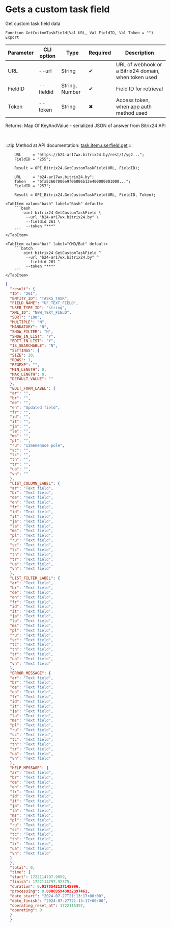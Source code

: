﻿---
sidebar_position: 4
---


# Gets a custom task field
 Get custom task field data



`Function GetCustomTaskField(Val URL, Val FieldID, Val Token = "") Export`

  | Parameter | CLI option | Type | Required | Description |
  |-|-|-|-|-|
  | URL | --url | String | &#x2714; | URL of webhook or a Bitrix24 domain, when token used |
  | FieldID | --fieldid | String, Number | &#x2714; | Field ID for retrieval |
  | Token | --token | String | &#x2716; | Access token, when app auth method used |

  
  Returns:  Map Of KeyAndValue - serialized JSON of answer from Bitrix24 API

<br/>

:::tip
Method at API documentation: [task.item.userfield.get](https://dev.1c-bitrix.ru/rest_help/tasks/task/userfield/get.php)
:::
<br/>


```bsl title="1C:Enterprise/OneScript code example"
    URL     = "https://b24-ar17wx.bitrix24.by/rest/1/yg2...";
    FieldID = "255";

    Result = OPI_Bitrix24.GetCustomTaskField(URL, FieldID);

    URL     = "b24-ar17wx.bitrix24.by";
    Token   = "6fa52667006e9f06006b12e400000001000...";
    FieldID = "257";

    Result = OPI_Bitrix24.GetCustomTaskField(URL, FieldID, Token);
```
 

 <Tabs>
  
    <TabItem value="bash" label="Bash" default>
        ```bash
            oint bitrix24 GetCustomTaskField \
             --url "b24-ar17wx.bitrix24.by" \
             --fieldid 261 \
             --token "***"
        ```
    </TabItem>
  
    <TabItem value="bat" label="CMD/Bat" default>
        ```batch
            oint bitrix24 GetCustomTaskField ^
             --url "b24-ar17wx.bitrix24.by" ^
             --fieldid 261 ^
             --token "***"
        ```
    </TabItem>
</Tabs>


```json title="Result"
{
  "result": {
  "ID": "261",
  "ENTITY_ID": "TASKS_TASK",
  "FIELD_NAME": "UF_TEXT_FIELD",
  "USER_TYPE_ID": "string",
  "XML_ID": "NEW_TEXT_FIELD",
  "SORT": "100",
  "MULTIPLE": "N",
  "MANDATORY": "N",
  "SHOW_FILTER": "N",
  "SHOW_IN_LIST": "Y",
  "EDIT_IN_LIST": "Y",
  "IS_SEARCHABLE": "N",
  "SETTINGS": {
  "SIZE": 20,
  "ROWS": 1,
  "REGEXP": "",
  "MIN_LENGTH": 0,
  "MAX_LENGTH": 0,
  "DEFAULT_VALUE": ""
  },
  "EDIT_FORM_LABEL": {
  "ar": "",
  "br": "",
  "de": "",
  "en": "Updated field",
  "fr": "",
  "id": "",
  "it": "",
  "ja": "",
  "la": "",
  "ms": "",
  "pl": "",
  "ru": "Izmenennoe pole",
  "sc": "",
  "tc": "",
  "th": "",
  "tr": "",
  "ua": "",
  "vn": ""
  },
  "LIST_COLUMN_LABEL": {
  "ar": "Text field",
  "br": "Text field",
  "de": "Text field",
  "en": "Text field",
  "fr": "Text field",
  "id": "Text field",
  "it": "Text field",
  "ja": "Text field",
  "la": "Text field",
  "ms": "Text field",
  "pl": "Text field",
  "ru": "Text field",
  "sc": "Text field",
  "tc": "Text field",
  "th": "Text field",
  "tr": "Text field",
  "ua": "Text field",
  "vn": "Text field"
  },
  "LIST_FILTER_LABEL": {
  "ar": "Text field",
  "br": "Text field",
  "de": "Text field",
  "en": "Text field",
  "fr": "Text field",
  "id": "Text field",
  "it": "Text field",
  "ja": "Text field",
  "la": "Text field",
  "ms": "Text field",
  "pl": "Text field",
  "ru": "Text field",
  "sc": "Text field",
  "tc": "Text field",
  "th": "Text field",
  "tr": "Text field",
  "ua": "Text field",
  "vn": "Text field"
  },
  "ERROR_MESSAGE": {
  "ar": "Text field",
  "br": "Text field",
  "de": "Text field",
  "en": "Text field",
  "fr": "Text field",
  "id": "Text field",
  "it": "Text field",
  "ja": "Text field",
  "la": "Text field",
  "ms": "Text field",
  "pl": "Text field",
  "ru": "Text field",
  "sc": "Text field",
  "tc": "Text field",
  "th": "Text field",
  "tr": "Text field",
  "ua": "Text field",
  "vn": "Text field"
  },
  "HELP_MESSAGE": {
  "ar": "Text field",
  "br": "Text field",
  "de": "Text field",
  "en": "Text field",
  "fr": "Text field",
  "id": "Text field",
  "it": "Text field",
  "ja": "Text field",
  "la": "Text field",
  "ms": "Text field",
  "pl": "Text field",
  "ru": "Text field",
  "sc": "Text field",
  "tc": "Text field",
  "th": "Text field",
  "tr": "Text field",
  "ua": "Text field",
  "vn": "Text field"
  }
  },
  "total": 0,
  "time": {
  "start": 1722114797.9059,
  "finish": 1722114797.92375,
  "duration": 0.0178542137145996,
  "processing": 0.000695943832397461,
  "date_start": "2024-07-27T21:13:17+00:00",
  "date_finish": "2024-07-27T21:13:17+00:00",
  "operating_reset_at": 1722115397,
  "operating": 0
  }
  }
```
